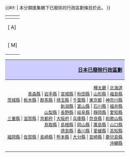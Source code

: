 <!----{{#switch: {{{1}}} | 日本 = {{Catnav{{!}}地理{{!}}国家{{!}}亚洲国家{{!}}日本{{!}}日本行政區劃}} | 樺太廳 = {{Catnav{{!}}地理{{!}}国家{{!}}亚洲国家{{!}}日本{{!}}日本行政區劃{{!}}日本的都道府縣 (廢除)}} | {{Catnav{{!}}地理{{!}}国家{{!}}亚洲国家{{!}}日本{{!}}日本行政區劃{{!}}{{{1}}}{{!}}{{{1}}}行政區劃}} }}
---->{{#if: {{{1|}}} | 本分類匯集[[:Category:{{{1}}}|{{{1}}}]]轄下已廢除的行政區劃條目於此。 }}

{| class="toc plainlinks" style="float:left;text-align:center"
! colspan="11"|{{int:toc}}
|-
|[{{fullurl:{{FULLPAGENAME}}|from=A}} A]
|[{{fullurl:{{FULLPAGENAME}}|from=B}} B]
|[{{fullurl:{{FULLPAGENAME}}|from=C}} C]
|[{{fullurl:{{FULLPAGENAME}}|from=D}} D]
|[{{fullurl:{{FULLPAGENAME}}|from=E}} E]
|[{{fullurl:{{FULLPAGENAME}}|from=F}} F]
|[{{fullurl:{{FULLPAGENAME}}|from=G}} G]
|[{{fullurl:{{FULLPAGENAME}}|from=H}} H]
|[{{fullurl:{{FULLPAGENAME}}|from=I}} I]
|[{{fullurl:{{FULLPAGENAME}}|from=J}} J]
|[{{fullurl:{{FULLPAGENAME}}|from=K}} K]
|[{{fullurl:{{FULLPAGENAME}}|from=L}} L]
|-
|[{{fullurl:{{FULLPAGENAME}}|from=M}} M]
|[{{fullurl:{{FULLPAGENAME}}|from=N}} N]
|[{{fullurl:{{FULLPAGENAME}}|from=O}} O]
|[{{fullurl:{{FULLPAGENAME}}|from=P}} P]
|[{{fullurl:{{FULLPAGENAME}}|from=Q}} Q]
|[{{fullurl:{{FULLPAGENAME}}|from=R}} R]
|[{{fullurl:{{FULLPAGENAME}}|from=S}} S]
|[{{fullurl:{{FULLPAGENAME}}|from=T}} T]
|[{{fullurl:{{FULLPAGENAME}}|from=U}} U]
|[{{fullurl:{{FULLPAGENAME}}|from=V}} V]
|[{{fullurl:{{FULLPAGENAME}}|from=W}} W]
|[{{fullurl:{{FULLPAGENAME}}|from=X}} X]
|[{{fullurl:{{FULLPAGENAME}}|from=Y}} Y]
|[{{fullurl:{{FULLPAGENAME}}|from=Z}} Z]
|}
{| class="toccolours" style="float:right; align:right;" cellpadding="5"
! style="background:#ccccff; text-align:right;" | [[:Category:日本已廢除的市町村|日本已廢除行政區劃]]
|-
| style="text-align:right; font-size: 0.86em;"| 
[[:Category:樺太廳行政區劃|樺太廳]] |
[[:Category:北海道行政區劃 (廢除)|北海道]] <br />
[[:Category:青森縣行政區劃 (廢除)|青森縣]] |
[[:Category:岩手縣行政區劃 (廢除)|岩手縣]] |
[[:Category:宮城縣行政區劃 (廢除)|宮城縣]] |
[[:Category:秋田縣行政區劃 (廢除)|秋田縣]] |
[[:Category:山形縣行政區劃 (廢除)|山形縣]] |
[[:Category:福島縣行政區劃 (廢除)|福島縣]] <br />
[[:Category:茨城縣行政區劃 (廢除)|茨城縣]] |
[[:Category:栃木縣行政區劃 (廢除)|栃木縣]] |
[[:Category:群馬縣行政區劃 (廢除)|群馬縣]] |
[[:Category:埼玉縣行政區劃 (廢除)|埼玉縣]] |
[[:Category:千葉縣行政區劃 (廢除)|千葉縣]] |
[[:Category:東京都行政區劃 (廢除)|東京都]] |
[[:Category:神奈川縣行政區劃 (廢除)|神奈川縣]] <br />
[[:Category:新潟縣行政區劃 (廢除)|新潟縣]] |
[[:Category:富山縣行政區劃 (廢除)|富山縣]] |
[[:Category:石川縣行政區劃 (廢除)|石川縣]] |
[[:Category:福井縣行政區劃 (廢除)|福井縣]] <br />
[[:Category:山梨縣行政區劃 (廢除)|山梨縣]] |
[[:Category:長野縣行政區劃 (廢除)|長野縣]] |
[[:Category:岐阜縣行政區劃 (廢除)|岐阜縣]] |
[[:Category:靜岡縣行政區劃 (廢除)|靜岡縣]] |
[[:Category:愛知縣行政區劃 (廢除)|愛知縣]] <br />
[[:Category:三重縣行政區劃 (廢除)|三重縣]] |
[[:Category:滋賀縣行政區劃 (廢除)|滋賀縣]] |
[[:Category:京都府行政區劃 (廢除)|京都府]] |
[[:Category:大阪府行政區劃 (廢除)|大阪府]] |
[[:Category:兵庫縣行政區劃 (廢除)|兵庫縣]] |
[[:Category:奈良縣行政區劃 (廢除)|奈良縣]] |
[[:Category:和歌山縣行政區劃 (廢除)|和歌山縣]] <br />
[[:Category:鳥取縣行政區劃 (廢除)|鳥取縣]] |
[[:Category:島根縣行政區劃 (廢除)|島根縣]] |
[[:Category:岡山縣行政區劃 (廢除)|岡山縣]] |
[[:Category:廣島縣行政區劃 (廢除)|廣島縣]] |
[[:Category:山口縣行政區劃 (廢除)|山口縣]] <br />
[[:Category:德島縣行政區劃 (廢除)|德島縣]] |
[[:Category:香川縣行政區劃 (廢除)|香川縣]] |
[[:Category:愛媛縣行政區劃 (廢除)|愛媛縣]] |
[[:Category:高知縣行政區劃 (廢除)|高知縣]] <br />
[[:Category:福岡縣行政區劃 (廢除)|福岡縣]] |
[[:Category:佐賀縣行政區劃 (廢除)|佐賀縣]] |
[[:Category:長崎縣行政區劃 (廢除)|長崎縣]] |
[[:Category:熊本縣行政區劃 (廢除)|熊本縣]] |
[[:Category:大分縣行政區劃 (廢除)|大分縣]] |
[[:Category:宮崎縣行政區劃 (廢除)|宮崎縣]] |
[[:Category:鹿兒島縣行政區劃 (廢除)|鹿兒島縣]] <br />
[[:Category:沖繩縣行政區劃 (廢除)|沖繩縣]]
|}<noinclude>
[[Category:日本各都道府县模板| ]]
[[Category:日本歷史模板| ]]
</noinclude>